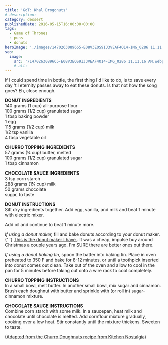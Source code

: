```yaml
---
title: 'GoT: Khal Drogonuts'
# description:
category: dessert
publishedDate: 2016-05-15T16:00:00+00:00
tags:
  - Game of Thrones
  - puns
  - donuts
heroImage: './images/1470263089665-E08V3EOS9IJ3VEAF4O14-IMG_0286 11.11.16 AM.webp'
seo:
  image:
    src: '/1470263089665-E08V3EOS9IJ3VEAF4O14-IMG_0286 11.11.16 AM.webp'
    # alt:
---
```



<div class="sqs-html-content">
	<p>
		If I could spend time in bottle, the first thing I'd like to do, is to save
		every day 'til eternity passes away to eat these donuts. Is that not how the
		song goes? Eh, close enough.
	</p>
</div>
<div
	class="image-block-outer-wrapper layout-caption-hidden design-layout-inline"
	data-test="image-block-inline-outer-wrapper"
>
	<figure class="sqs-block-image-figure intrinsic">
		<div
			class="image-block-wrapper"
			data-animation-role="image"
			data-animation-override=""
		>
			<div class="sqs-image-shape-container-element has-aspect-ratio">
				<Picture
					src={ContentImage1}
					alt="khal drogonuts | sarah makes stuff"
				></Picture>
			</div>
		</div>
	</figure>
</div>
<div class="sqs-html-content">
	<p>
		<strong>DONUT INGREDIENTS</strong>
		<br />
		140 grams (1 cup) all-purpose flour
		<br />
		100 grams (1/2 cup) granulated sugar
		<br />1 tbsp baking powder
		<br />1 egg
		<br />
		115 grams (1/2 cup) milk
		<br />
		1/2 tsp vanilla
		<br />4 tbsp vegetable oil
	</p>
	<p>
		<strong>CHURRO TOPPING INGREDIENTS</strong>
		<br />
		57 grams (¼ cup) butter, melted
		<br />
		100 grams (1/2 cup) granulated sugar
		<br />1 tbsp cinnamon
	</p>
	<p>
		<strong>CHOCOLATE SAUCE INGREDIENTS</strong>
		<br />3 tsp corn starch
		<br />
		288 grams (1¼ cup) milk
		<br />
		50 grams chocolate
		<br />
		sugar, to taste
	</p>
	<p>
		<strong>DONUT INSTRUCTIONS</strong>
		<br />
		Sift dry ingredients together. Add egg, vanilla, and milk and beat 1 minute
		with electric mixer.
	</p>
	<p>Add oil and continue to beat 1 minute more.</p>
	<p>
		<em>If using a donut maker,</em> fill and bake donuts according to your
		donut maker.{' '}
		<a
			target="_blank"
			href="https://www.amazon.com/Holiday-Time-Mini-Donut-Maker/dp/B008FCF7W6"
		>
			This is the donut maker I have
		</a>
		. It was a cheap, impulse buy around Christmas a couple years ago. I'm SURE
		there are better ones out there. 
	</p>
	<p>
		<em>If using a donut baking tin,</em> spoon the batter into baking tin.
		Place in oven preheated to 350 F and bake for 8-12 minutes, or until a
		toothpick inserted into donut comes out clean. Take out of the oven and
		allow to cool in the pan for 5 minutes before taking out onto a wire rack to
		cool completely.
	</p>
	<p>
		<strong>CHURRO TOPPING INSTRUCTIONS</strong>
		<br />
		In a small bowl, melt butter. In another small bowl, mix sugar and cinnamon.
		Brush each doughnut with butter and sprinkle with (or roll in)
		sugar-cinnamon mixture.
	</p>
	<p>
		<strong>CHOCOLATE SAUCE INSTRUCTIONS</strong>
		<br />
		Combine corn starch with some milk. In a saucepan, heat milk and chocolate
		until chocolate is melted. Add cornflour mixture gradually, cooking over a
		low heat. Stir constantly until the mixture thickens. Sweeten to taste.
	</p>
	<p>
		<a
			target="_blank"
			href="http://www.kitchennostalgia.com/desserts/churro-doughnuts.html"
		>
			(Adapted from the Churro Doughnuts recipe from Kitchen Nostalgia)
		</a>
	</p>
</div>
